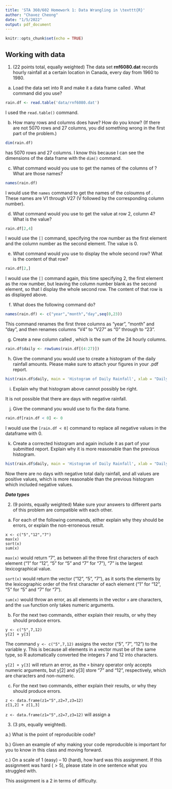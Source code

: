 ```yaml
---
title: 'STA 360/602 Homework 1: Data Wrangling in \texttt{R}'
author: "Chavez Cheong"
date: "1/5/2022"
output: pdf_document
---
```


```r
knitr::opts_chunk$set(echo = TRUE)
```

## Working with data

1.  (22 points total, equally weighted) The data set **rnf6080.dat** records hourly rainfall at a certain location in Canada, every day from 1960 to 1980.

a. Load the data set into R and make it a data frame called \texttt{rain.df}.  What command did you use?

```r
rain.df <- read.table('data/rnf6080.dat')
```

I used the `read.table()` command.

b. How many rows and columns does \texttt{rain.df} have?  How do you know?  (If there are not 5070 rows and 27 columns, you did something wrong in the first part of the problem.)

```r
dim(rain.df)
```
\texttt{rain.df} has 5070 rows and 27 columns. I know this because I can see the dimensions of the data frame with the `dim()` command.

c. What command would you use to get the names of the columns of \texttt{rain.df}? What are those names?

```r
names(rain.df)
```

I would use the `names` command to get the names of the coloumns of \texttt{rain.df}. These names are V1 through V27 (V followed by the corresponding column number).

d. What command would you use to get the value at row 2, column 4? What is the value?

```r
rain.df[2,4]
```
I would use the `[]` command, specifying the row number as the first element and the column number as the second element. The value is 0.

e. What command would you use to display the whole second row?  What is the content of that row?

```r
rain.df[2,]
```

I would use the `[]` command again, this time specifying 2, the first element as the row number, but leaving the column number blank as the second element, so that I display the whole second row. The content of that row is as displayed above.

f.  What does the following command do?
```r
names(rain.df) <- c("year","month","day",seq(0,23))
```

This command renames the first three columns as "year", "month" and "day", and then renames columns "V4" to "V27" as "0" through to "23".

g.  Create a new column called \texttt{daily}, which is the sum of the 24 hourly columns.

```r
rain.df$daily <- rowSums(rain.df[(4:27)])
```

h. Give the command you would use to create a histogram of the daily rainfall amounts.  Please make sure to attach your figures in your .pdf report.

```r
hist(rain.df$daily, main = 'Histogram of Daily Rainfall', xlab = "Daily Rainfall")
```
i. Explain why that histogram above cannot possibly be right.

It is not possible that there are days with negative rainfall.

j. Give the command you would use to fix the data frame.

```r
rain.df[rain.df < 0] <- 0
```

I would use the `[rain.df < 0]` command to replace all negative values in the dataframe with 0. 

k. Create a corrected histogram and again include it as part of your submitted report. Explain why it is
more reasonable than the previous histogram.

```r
hist(rain.df$daily, main = 'Histogram of Daily Rainfall', xlab = "Daily Rainfall")
```

Now there are no days with negative total daily rainfall, and all values are positive values, which is more reasonable than the previous histogram which included negative values.

***Data types***

2. (9 points, equally weighted) Make sure your answers to different parts of this problem are compatible with each other.

a. For each of the following commands, either explain why they should be errors, or explain the non-erroneous result.
```
x <- c("5","12","7")
max(x)
sort(x)
sum(x)
```

`max(x)` would return "7", as between all the three first characters of each element ("1" for "12", "5" for "5" and "7" for "7"), "7" is the largest lexicographical value.

`sort(x)` would return the vector ("12", "5", "7"), as it sorts the elements by the lexicographic order of the first character of each element ("1" for "12", "5" for "5" and "7" for "7").

`sum(x)` would throw an error, as all elements in the vector `x` are characters, and the `sum` function only takes numeric arguments.

b. For the next two commands, either explain their results, or why they
should produce errors.
```
y <- c("5",7,12)
y[2] + y[3]
```

The command `y <- c("5",7,12)` assigns the vector ("5", "7", "12") to the variable y. This is because all elements in a vector must be of the same type, so R automatically converted the integers 7 and 12 into characters. 

`y[2] + y[3]` will return an error, as the `+` binary operator only accepts numeric arguments, but y[2] and y[3] store "7" and "12", respectively, which are characters and non-numeric.

c. For the next two commands, either explain their results, or why they should
produce errors.
```
z <- data.frame(z1="5",z2=7,z3=12)
z[1,2] + z[1,3]
```

`z <- data.frame(z1="5",z2=7,z3=12)` will assign a


3. (3 pts, equally weighted). 

a.) What is the point of reproducible code? 



b.) Given an example of why making your code reproducible is important for you to know in this class and moving forward. 



c.) On a scale of 1 (easy) -- 10 (hard), how hard was this assignment. If this assignment was hard ($>5$), please state in one sentence what you struggled with. 

This assignment is a 2 in terms of difficulty.